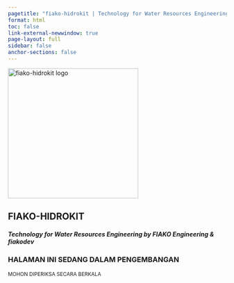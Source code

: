 ```yaml
---
pagetitle: "fiako-hidrokit | Technology for Water Resources Engineering by FIAKO Engineering"
format: html
toc: false
link-external-newwindow: true
page-layout: full
sidebar: false
anchor-sections: false
---
```


::: {.text-center}
<img src="assets/fiako-hidrokit-logo.png" alt="fiako-hidrokit logo" width="300">
:::

::: {.text-center .mb-4}
# FIAKO-HIDROKIT
##### Technology for Water Resources Engineering by FIAKO Engineering & **fiako**dev
:::
<!-- 
::: {.text-center}

![](https://img.shields.io/badge/license-MIT-yellow)

:::

::: {.text-center .px-5}

Project & Version | Release Date | Status 
:-: | :-: | :-:
![](https://img.shields.io/github/v/release/fiakoenjiniring/gpconverter?color=informational&label=gpconverter&labelColor=blueviolet&logo=Plotly&style=flat-square) | ![](https://img.shields.io/github/release-date/fiakoenjiniring/gpconverter?color=black&label=release&labelColor=brown&logo=Plotly&logoColor=white) | ![](https://img.shields.io/badge/status-development-blueviolet)
![](https://img.shields.io/github/v/release/fiakoenjiniring/gptreader.xl?color=informational&label=gptreader%2Exl&labelColor=coral&logo=Microsoft%20Excel&style=flat-square) | ![](https://img.shields.io/github/release-date/fiakoenjiniring/gptreader.xl?color=black&label=release&labelColor=olive&logo=Microsoft%20Excel&logoColor=white) | ![](https://img.shields.io/badge/status-maintenance-brown)
:::

::: {.text-center}
**`fiako-hidrokit`** merupakan kumpulan proyek penelitian dan pengembangan teknologi di bidang teknik sumber daya yang diawali oleh [taruma](https://github.com/taruma) yang kemudian didukung dan diolah lebih lanjut oleh [FIAKO Engineering](https://fiako.engineering) dan tim [**fiako**dev](https://dev.fiako.engineering).
::: -->

::: {.text-center .callout-caution appearance="simple"}

### HALAMAN INI SEDANG DALAM PENGEMBANGAN 

<small>MOHON DIPERIKSA SECARA BERKALA</small>

:::
